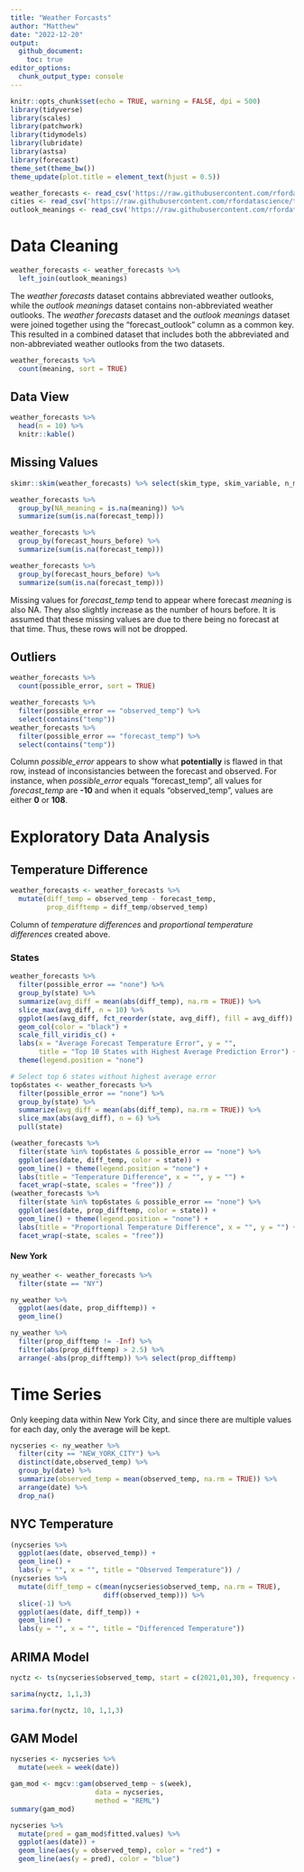 ```yaml
---
title: "Weather Forcasts"
author: "Matthew"
date: "2022-12-20"
output: 
  github_document:
    toc: true
editor_options: 
  chunk_output_type: console
---
```


```r
knitr::opts_chunk$set(echo = TRUE, warning = FALSE, dpi = 500)
library(tidyverse)
library(scales)
library(patchwork)
library(tidymodels)
library(lubridate)
library(astsa)
library(forecast)
theme_set(theme_bw())
theme_update(plot.title = element_text(hjust = 0.5))
```

```r
weather_forecasts <- read_csv('https://raw.githubusercontent.com/rfordatascience/tidytuesday/master/data/2022/2022-12-20/weather_forecasts.csv')
cities <- read_csv('https://raw.githubusercontent.com/rfordatascience/tidytuesday/master/data/2022/2022-12-20/cities.csv')
outlook_meanings <- read_csv('https://raw.githubusercontent.com/rfordatascience/tidytuesday/master/data/2022/2022-12-20/outlook_meanings.csv')
```

# Data Cleaning

```r
weather_forecasts <- weather_forecasts %>% 
  left_join(outlook_meanings)  
```

The *weather forecasts* dataset contains abbreviated weather outlooks, while the *outlook meanings* dataset contains non-abbreviated weather outlooks. The *weather forecasts* dataset and the *outlook meanings* dataset were joined together using the "forecast_outlook" column as a common key. This resulted in a combined dataset that includes both the abbreviated and non-abbreviated weather outlooks from the two datasets.

```r
weather_forecasts %>% 
  count(meaning, sort = TRUE)
```

## Data View

```r
weather_forecasts %>% 
  head(n = 10) %>% 
  knitr::kable()
```

## Missing Values

```r
skimr::skim(weather_forecasts) %>% select(skim_type, skim_variable, n_missing)
```

```r
weather_forecasts %>% 
  group_by(NA_meaning = is.na(meaning)) %>% 
  summarize(sum(is.na(forecast_temp)))

weather_forecasts %>% 
  group_by(forecast_hours_before) %>% 
  summarize(sum(is.na(forecast_temp)))
```

```r
weather_forecasts %>% 
  group_by(forecast_hours_before) %>% 
  summarize(sum(is.na(forecast_temp)))
```

Missing values for *forecast_temp* tend to appear where forecast *meaning* is also NA. They also slightly increase as the number of hours before. It is assumed that these missing values are due to there being no forecast at that time. Thus, these rows will not be dropped.

## Outliers

```r
weather_forecasts %>% 
  count(possible_error, sort = TRUE)
```

```r
weather_forecasts %>% 
  filter(possible_error == "observed_temp") %>% 
  select(contains("temp"))
weather_forecasts %>% 
  filter(possible_error == "forecast_temp") %>% 
  select(contains("temp"))
```

Column *possible_error* appears to show what **potentially** is flawed in that row, instead of inconsistancies between the forecast and observed. For instance, when *possible_error* equals "forecast_temp", all values for *forecast_temp* are **-10** and when it equals "observed_temp", values are either **0** or **108**.

# Exploratory Data Analysis

## Temperature Difference

```r
weather_forecasts <- weather_forecasts %>% 
  mutate(diff_temp = observed_temp - forecast_temp,
         prop_difftemp = diff_temp/observed_temp) 
```

Column of *temperature differences* and *proportional temperature differences* created above.

### States

```r
weather_forecasts %>% 
  filter(possible_error == "none") %>% 
  group_by(state) %>% 
  summarize(avg_diff = mean(abs(diff_temp), na.rm = TRUE)) %>% 
  slice_max(avg_diff, n = 10) %>% 
  ggplot(aes(avg_diff, fct_reorder(state, avg_diff), fill = avg_diff)) +
  geom_col(color = "black") + 
  scale_fill_viridis_c() +
  labs(x = "Average Forecast Temperature Error", y = "", 
       title = "Top 10 States with Highest Average Prediction Error") +
  theme(legend.position = "none")

```

```r
# Select top 6 states without highest average error
top6states <- weather_forecasts %>% 
  filter(possible_error == "none") %>% 
  group_by(state) %>% 
  summarize(avg_diff = mean(abs(diff_temp), na.rm = TRUE)) %>% 
  slice_max(abs(avg_diff), n = 6) %>% 
  pull(state)
```

```r
(weather_forecasts %>% 
  filter(state %in% top6states & possible_error == "none") %>% 
  ggplot(aes(date, diff_temp, color = state)) +
  geom_line() + theme(legend.position = "none") +
  labs(title = "Temperature Difference", x = "", y = "") +
  facet_wrap(~state, scales = "free")) /
(weather_forecasts %>% 
  filter(state %in% top6states & possible_error == "none") %>% 
  ggplot(aes(date, prop_difftemp, color = state)) + 
  geom_line() + theme(legend.position = "none") +
  labs(title = "Proportional Temperature Difference", x = "", y = "") +
  facet_wrap(~state, scales = "free"))
```

#### New York

```r
ny_weather <- weather_forecasts %>% 
  filter(state == "NY")
```

```r
ny_weather %>% 
  ggplot(aes(date, prop_difftemp)) +
  geom_line()
```

```r
ny_weather %>% 
  filter(prop_difftemp != -Inf) %>% 
  filter(abs(prop_difftemp) > 2.5) %>% 
  arrange(-abs(prop_difftemp)) %>% select(prop_difftemp)
```

# Time Series

Only keeping data within New York City, and since there are multiple values for each day, only the average will be kept.

```r
nycseries <- ny_weather %>% 
  filter(city == "NEW_YORK_CITY") %>% 
  distinct(date,observed_temp) %>% 
  group_by(date) %>% 
  summarize(observed_temp = mean(observed_temp, na.rm = TRUE)) %>% 
  arrange(date) %>% 
  drop_na()
```

## NYC Temperature

```r
(nycseries %>% 
  ggplot(aes(date, observed_temp)) +
  geom_line() +
  labs(y = "", x = "", title = "Observed Temperature")) /
(nycseries %>% 
  mutate(diff_temp = c(mean(nycseries$observed_temp, na.rm = TRUE), 
                       diff(observed_temp))) %>% 
  slice(-1) %>% 
  ggplot(aes(date, diff_temp)) +
  geom_line() +
  labs(y = "", x = "", title = "Differenced Temperature"))
```

## ARIMA Model

```r
nyctz <- ts(nycseries$observed_temp, start = c(2021,01,30), frequency = 365)
```

```r
sarima(nyctz, 1,1,3)
```

```r
sarima.for(nyctz, 10, 1,1,3)
```

## GAM Model

```r
nycseries <- nycseries %>% 
  mutate(week = week(date))
```

```r
gam_mod <- mgcv::gam(observed_temp ~ s(week), 
                     data = nycseries, 
                     method = "REML")
summary(gam_mod)
```

```r
nycseries %>% 
  mutate(pred = gam_mod$fitted.values) %>% 
  ggplot(aes(date)) +
  geom_line(aes(y = observed_temp), color = "red") +
  geom_line(aes(y = pred), color = "blue")
```
